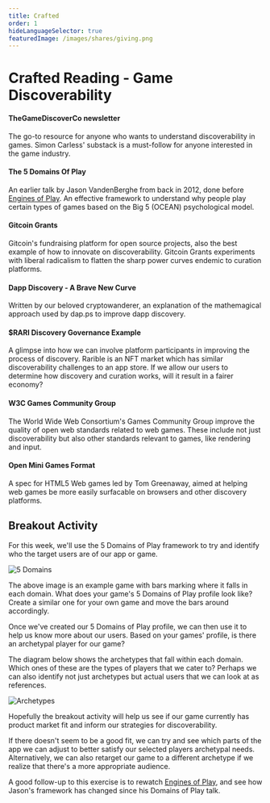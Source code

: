 ```yaml
---
title: Crafted
order: 1
hideLanguageSelector: true
featuredImage: /images/shares/giving.png
---
```


# Crafted Reading - Game Discoverability

<List>

<Link to="https://gamediscoverability.substack.com/">

#### TheGameDiscoverCo newsletter

The go-to resource for anyone who wants to understand discoverability in games. <Link to="https://www.simoncarless.com/">Simon Carless'</Link> substack is a must-follow for anyone interested in the game industry.

</Link>

<Link to="https://www.gdcvault.com/play/1015595/The-5-Domains-of-Play">

#### The 5 Domains Of Play

An earlier talk by <Link to="https://twitter.com/the_darklorde">Jason VandenBerghe</Link> from back in 2012, done before [Engines of Play](/track-gaming/module-0/crafted/#engines-of-play). An effective framework to understand why people play certain types of games based on the Big 5 (OCEAN) psychological model.

</Link>

<Link to="https://gitcoin.co/wiki/grants/">

#### Gitcoin Grants

Gitcoin's fundraising platform for open source projects, also the best example of how to innovate on discoverability. Gitcoin Grants experiments with liberal radicalism to flatten the sharp power curves endemic to curation platforms.

</Link>

<Link to="https://our.status.im/discover-a-brave-new-curve/">

#### Dapp Discovery - A Brave New Curve

Written by our beloved cryptowanderer, an explanation of the mathemagical approach used by <Link to="https://dap.ps/">dap.ps</Link> to improve dapp discovery. 

</Link>

<Link to="https://gov.rarible.com/t/proposal-idea-temporarily-boost-feature-nfts-with-rari/656">

#### $RARI Discovery Governance Example

A glimpse into how we can involve platform participants in improving the process of discovery. Rarible is an NFT market which has similar discoverability challenges to an app store. If we allow our users to determine how discovery and curation works, will it result in a fairer economy?

</Link>

<Link to="https://www.w3.org/community/games/">

#### W3C Games Community Group

The World Wide Web Consortium's Games Community Group improve the quality of open web standards related to web games. These include not just discoverability but also other standards relevant to games, like rendering and input.

</Link>

<Link to="https://github.com/tcmg/open-mini-games">

#### Open Mini Games Format

A spec for HTML5 Web games led by Tom Greenaway, aimed at helping web games be more easily surfacable on browsers and other discovery platforms.

</Link>

</List>

## Breakout Activity

For this week, we'll use the 5 Domains of Play framework to try and identify who the target users are of our app or game.

<Image src="/images/gaming-img/5domains.jpg" alt="5 Domains" />

The above image is an example game with bars marking where it falls in each domain. What does your game's 5 Domains of Play profile look like? Create a similar one for your own game and move the bars around accordingly.

Once we've created our 5 Domains of Play profile, we can then use it to help us know more about our users. Based on your games' profile, is there an archetypal player for our game? 

The diagram below shows the archetypes that fall within each domain. Which ones of these are the types of players that we cater to? Perhaps we can also identify not just archetypes but actual users that we can look at as references.

<Image src="/images/gaming-img/archetype.jpg" alt="Archetypes" />

Hopefully the breakout activity will help us see if our game currently has product market fit and inform our strategies for discoverability.

If there doesn't seem to be a good fit, we can try and see which parts of the app we can adjust to better satisfy our selected players archetypal needs. Alternatively, we can also retarget our game to a different archetype if we realize that there's a more appropriate audience.

A good follow-up to this exercise is to rewatch [Engines of Play](/track-gaming/module-0/crafted/#engines-of-play), and see how Jason's framework has changed since his Domains of Play talk.